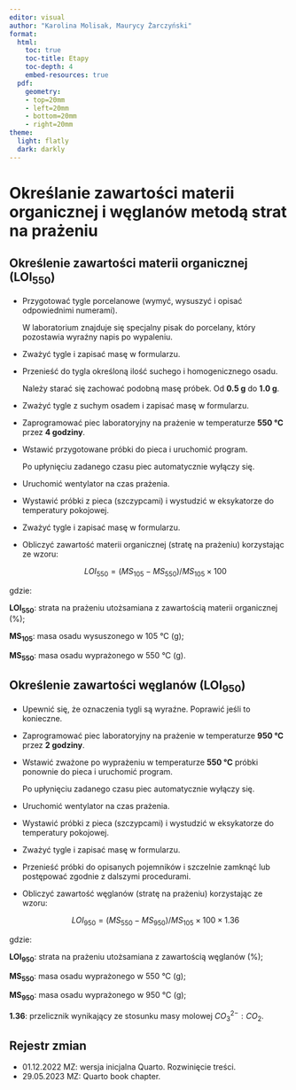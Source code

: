 ```yaml
---
editor: visual
author: "Karolina Molisak, Maurycy Żarczyński"
format:
  html:
    toc: true
    toc-title: Etapy
    toc-depth: 4
    embed-resources: true
  pdf:
    geometry: 
    - top=20mm
    - left=20mm
    - bottom=20mm
    - right=20mm
theme:
  light: flatly
  dark: darkly
---
```


# Określanie zawartości materii organicznej i węglanów metodą strat na prażeniu

## Określenie zawartości materii organicznej (LOI~550~)

-   Przygotować tygle porcelanowe (wymyć, wysuszyć i opisać odpowiednimi numerami).

    | W laboratorium znajduje się specjalny pisak do porcelany, który pozostawia wyraźny napis po wypaleniu.

-   Zważyć tygle i zapisać masę w formularzu.

-   Przenieść do tygla określoną ilość suchego i homogenicznego osadu.

    | Należy starać się zachować podobną masę próbek. Od **0.5 g** do **1.0 g**.

-   Zważyć tygle z suchym osadem i zapisać masę w formularzu.

-   Zaprogramować piec laboratoryjny na prażenie w temperaturze **550 °C** przez **4 godziny**.

-   Wstawić przygotowane próbki do pieca i uruchomić program.

    | Po upłynięciu zadanego czasu piec automatycznie wyłączy się.

-   Uruchomić wentylator na czas prażenia.

-   Wystawić próbki z pieca (szczypcami) i wystudzić w eksykatorze do temperatury pokojowej.

-   Zważyć tygle i zapisać masę w formularzu.

-   Obliczyć zawartość materii organicznej (stratę na prażeniu) korzystając ze wzoru:

    $$
    LOI_{550} = (MS_{105} - MS_{550}) / MS_{105} × 100
    $$

gdzie:

**LOI~550~**: strata na prażeniu utożsamiana z zawartością materii organicznej (%);

**MS~105~**: masa osadu wysuszonego w 105 °C (g);

**MS~550~**: masa osadu wyprażonego w 550 °C (g).

## Określenie zawartości węglanów (LOI~950~)

-   Upewnić się, że oznaczenia tygli są wyraźne. Poprawić jeśli to konieczne.

-   Zaprogramować piec laboratoryjny na prażenie w temperaturze **950 °C** przez **2 godziny**.

-   Wstawić zważone po wyprażeniu w temperaturze **550 °C** próbki ponownie do pieca i uruchomić program.

    | Po upłynięciu zadanego czasu piec automatycznie wyłączy się.

-   Uruchomić wentylator na czas prażenia.

-   Wystawić próbki z pieca (szczypcami) i wystudzić w eksykatorze do temperatury pokojowej.

-   Zważyć tygle i zapisać masę w formularzu.

-   Przenieść próbki do opisanych pojemników i szczelnie zamknąć lub postępować zgodnie z dalszymi procedurami.

-   Obliczyć zawartość węglanów (stratę na prażeniu) korzystając ze wzoru:

    $$
    LOI_{950} = (MS_{550} - MS_{950}) / MS_{105} × 100 × 1.36
    $$

gdzie:

**LOI~950~**: strata na prażeniu utożsamiana z zawartością węglanów (%);

**MS~550~**: masa osadu wyprażonego w 550 °C (g);

**MS~950~**: masa osadu wyprażonego w 950 °C (g);

**1.36**: przelicznik wynikający ze stosunku masy molowej $CO_3^{2-}:CO_2$.

## Rejestr zmian

-   01.12.2022 MZ: wersja inicjalna Quarto. Rozwinięcie treści.
-   29.05.2023 MZ: Quarto book chapter.
